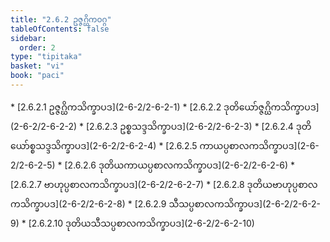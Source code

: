 ```yaml
---
title: "2.6.2 ဥဇ္ဇဂ္ဃိကဝဂ္ဂ"
tableOfContents: false
sidebar:
  order: 2
type: "tipitaka"
basket: "vi"
book: "paci"
---
```



<DynamicBreadcrumb />



<TableOfContents book="paci" section="2.6.2">
* [2.6.2.1 ဥဇ္ဇဂ္ဃိကသိက္ခာပဒ](2-6-2/2-6-2-1)
* [2.6.2.2 ဒုတိယော်ဇ္ဇဂ္ဃိကသိက္ခာပဒ](2-6-2/2-6-2-2)
* [2.6.2.3 ဥစ္စသဒ္ဒသိက္ခာပဒ](2-6-2/2-6-2-3)
* [2.6.2.4 ဒုတိယော်စ္စသဒ္ဒသိက္ခာပဒ](2-6-2/2-6-2-4)
* [2.6.2.5 ကာယပ္ပစာလကသိက္ခာပဒ](2-6-2/2-6-2-5)
* [2.6.2.6 ဒုတိယကာယပ္ပစာလကသိက္ခာပဒ](2-6-2/2-6-2-6)
* [2.6.2.7 ဗာဟုပ္ပစာလကသိက္ခာပဒ](2-6-2/2-6-2-7)
* [2.6.2.8 ဒုတိယဗာဟုပ္ပစာလကသိက္ခာပဒ](2-6-2/2-6-2-8)
* [2.6.2.9 သီသပ္ပစာလကသိက္ခာပဒ](2-6-2/2-6-2-9)
* [2.6.2.10 ဒုတိယသီသပ္ပစာလကသိက္ခာပဒ](2-6-2/2-6-2-10)
</TableOfContents>